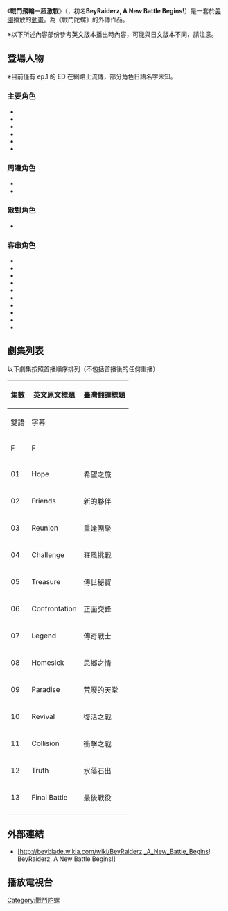 <!--
FR AD廣告
http://www.youtube.com/watch?v=1HEGortint8
http://www.youtube.com/watch?v=8d-HZv37Yy0
-->
{{Infobox animanga/Headerofja
|標題=戰鬥飛輪－超激戰
|image= 
|尺寸= 
|日文名稱=ベイレイダーズ
|英文名稱=BeyWarriors BeyRaiderz
|kana=
|romaji=
|common= 
}}
{{Infobox animanga/name
|original= 
|official= 
|formal= {{flagicon|Taiwan}} -{戰鬥飛輪 - 超激戰}-<br />
|common= 
}}
{{Infobox animanga/TVAnime
|標題      = 
|原案      =
|原作      = 
|導演      = 杉島邦久
|監修      = 
|企畫      = 
|系列構成  = 長谷川勝己
|腳本      = 
|分鏡      = 
|演出      = 
|人物原案  =
|人物設定  = 長森佳容
|作畫監督  = 
|機械設定  = 
|美術監督  = 
|色彩設計  = 
|撮影監督  = 
|音響監督  = 
|音樂      = 
|音樂製作  = 
|動畫製作  = 
|製作      = {{flagicon|CAN}} Nelvana<br>{{flagicon|JPN}} [[Synergy_SP|Synergy SP]]、d-rights
|播放電視台 = {{flagicon|USA}} [[卡通頻道|卡通頻道]]<br>{{flagicon|Canada}} [[YTV|YTV]]
|其他電視台 = {{flagicon|Taiwan}} [[卡通頻道|卡通頻道]]（2015年11月~2015年12月）<br />
|播放開始   = {{flagicon|USA}} 2014年1月3日
|播放結束   = 2014年3月29日<br />{{flagicon|Taiwan}} 2015年11月1日－2015年12月27日
|話數       = 13 
}}
{{Infobox animanga/Footerofja}}

《'''戰鬥飛輪－超激戰'''》（{{lang-en|'''BeyWarriors BeyRaiderz '''}}，初名'''BeyRaiderz, A New Battle Begins!'''）是一套於[[美國|美國]]播放的[[動畫|動畫]]。為《戰鬥陀螺》的外傳作品。

※以下所述內容部份參考英文版本播出時內容，可能與日文版本不同，請注意。

==登場人物==
※目前僅有 ep.1 的 ED 在網路上流傳，部分角色日語名字未知。

===主要角色===
* {{nihongo|修武·天馬|ショウ・テンマ|Sho Tenma||聲：[[石川界人|石川界人]]；臺：[[鍾少庭|鍾少庭]]}}
* {{nihongo|里昂·費爾斯|レオン・フィアス|Leon Fierce||聲：{{tsl|ja|篠原拓夢|筱原拓夢}}；臺：[[于正昌|于正昌]]}}
* {{nihongo|俊恩·瑞龍|ジン・リュー|Jin Ryu||聲：[[前野智昭|前野智昭]]；臺：[[黃天佑|黃天佑]]}}
* {{nihongo|亞姆斯·內米|アームズ・ネイビー|Armes Navy||聲：[[金田晶|金田晶]]；臺：[[劉傑|劉傑]]}}
* {{nihongo|瑞奇·吉歐斯|リッキー・ギルス|Ricky Gills||聲：；臺：[[林谷珍|林谷珍]]}}
* {{nihongo|塔思克·蘭道|タスク・ランダウ|Task Landau||聲：；臺：[[于正昌|于正昌]]}}

===周邊角色===
* {{nihongo|瑞秋·克魯斯|レイチェル・クルーズ |Rachel Cruz||聲：[[荒川美穗|荒川美穗]]；臺：[[傅其慧|傅其慧]]}}
* {{nihongo|吉米·克魯斯|ジミー・クルーズ|Jimmy Cruz||聲：[[真堂圭|真堂圭]]；臺：[[黃珽筠|黃珽筠]]}}

===敵對角色===
* {{nihongo|凱瑟·葛雷／熱燄|カイザー・グレー／フレイム|Kaiser Gray / Flame||聲：[[津田健次郎|津田健次郎]]；臺：[[黃天佑|黃天佑]]}}

===客串角色===
* {{nihongo|風雲||Tempest||聲：；臺：[[林谷珍|林谷珍]]}}
* {{nihongo|多曼尼|ドマーニ|Domani||聲：；臺：[[林谷珍|林谷珍]]}}
* {{nihongo|克勞斯|クラウス|Klaus||聲：；臺：[[黃天佑|黃天佑]]}}
* {{nihongo|摩健|モルゲン|Morgen||聲：；臺：[[于正昌|于正昌]]}}
* {{nihongo|荷莉|ホリー|Holly||聲：；臺：[[黃珽筠|黃珽筠]]}}
* {{nihongo|荷莉的外婆||Grandmother||聲：；臺：[[傅其慧|傅其慧]]}}
* {{nihongo|旁白|ナレーター|Narrator||聲：；臺：[[林谷珍|林谷珍]]}}
* {{nihongo|寶藏獵人阿牛||Treasure Hunter Bison||聲：；臺：[[劉傑|劉傑]]}}
* {{nihongo|阿淳|アツシ|Atsushi||聲：；臺：[[劉傑|劉傑]]}}
* {{nihongo|穆德、雷森、安德烈||Moot, Raizon, and Andre||聲：；臺：[[劉傑|劉傑]]、[[于正昌|于正昌]]、[[黃天佑|黃天佑]]}}

== 劇集列表 ==
以下劇集按照首播順序排列（不包括首播後的任何重播）
{| class="wikitable" style="text-align:center; margin:0 auto"
|-
!rowspan="3"|集數!!colspan="2"|英文原文標題!!colspan="2" rowspan="3"|臺灣翻譯標題!!rowspan="3"|歐美首播時間!!rowspan="3"|臺灣首播時間
|-
!雙語!!字幕
|-
|F||F
|-
|01||colspan=2|Hope||colspan=2|希望之旅||2014-01-04||2015-11-01
|-
|02||colspan=2|Friends||colspan=2|新的夥伴||2014-01-11||2015-11-07
|-
|03||colspan=2|Reunion||colspan=2|重逢團聚||2014-01-18||2015-11-08
|-
|04||colspan=2|Challenge||colspan=2|狂風挑戰||2014-01-25||2015-11-14
|-
|05||colspan=2|Treasure||colspan=2|傳世秘寶||2014-02-01||2015-11-15
|-
|06||colspan=2|Confrontation||colspan=2|正面交鋒||2014-02-08||2015-11-21
|-
|07||colspan=2|Legend||colspan=2|傳奇戰士||2014-02-15||2015-11-22
|-
|08||colspan=2|Homesick||colspan=2|思鄉之情||2014-02-22||2015-11-28
|-
|09||colspan=2|Paradise||colspan=2|荒廢的天堂||2014-03-01||2015-11-29
|-
|10||colspan=2|Revival||colspan=2|復活之戰||2014-03-08||2015-12-06
|-
|11||colspan=2|Collision||colspan=2|衝擊之戰||2014-03-15||2015-12-13
|-
|12||colspan=2|Truth||colspan=2|水落石出||2014-03-22||2015-12-20
|-
|13||colspan=2|Final Battle||colspan=2|最後戰役||2014-03-29||2015-12-27
|-
|}

== 外部連結 ==
* [http://beyblade.wikia.com/wiki/BeyRaiderz,_A_New_Battle_Begins! BeyRaiderz, A New Battle Begins!] {{Wayback|url=http://beyblade.wikia.com/wiki/BeyRaiderz,_A_New_Battle_Begins! |date=20160307074641 }}

==播放電視台==
{{電視節目的變遷
|電視台={{flagicon|Taiwan}} 台灣 [[卡通頻道|卡通頻道]]
|播放檔次=星期六17:30-18:00節目<br />（12月6日起改每週日9:30首播、17:30重播）
|節目名稱=戰鬥飛輪 - 超激戰<br />（2015年11月1日－2015年12月27日）
|上一節目=[[戰鬥飛輪|戰鬥飛輪]]
|下一節目=[[樂高旋風忍者：旋風術大師|旋風忍者飛空冒險]]
}}

{{Beyblade}}
[[Category:戰鬥陀螺|Category:戰鬥陀螺]]